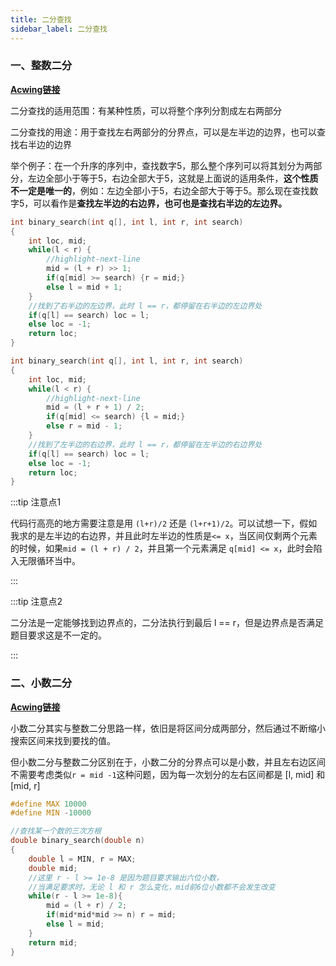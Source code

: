```yaml
---
title: 二分查找
sidebar_label: 二分查找
---
```


### 一、整数二分
[**Acwing链接**](https://www.acwing.com/activity/content/problem/content/823/)

二分查找的适用范围：有某种性质，可以将整个序列分割成左右两部分

二分查找的用途：用于查找左右两部分的分界点，可以是左半边的边界，也可以查找右半边的边界

举个例子：在一个升序的序列中，查找数字5，那么整个序列可以将其划分为两部分，左边全部小于等于5，右边全部大于5，这就是上面说的适用条件，**这个性质不一定是唯一的**，例如：左边全部小于5，右边全部大于等于5。那么现在查找数字5，可以看作是**查找左半边的右边界，也可也是查找右半边的左边界。**


<Tabs>
<TabItem value="右半边的左边界" label="右半边的左边界">

```cpp
int binary_search(int q[], int l, int r, int search) 
{
    int loc, mid;
    while(l < r) {
        //highlight-next-line
        mid = (l + r) >> 1;
        if(q[mid] >= search) {r = mid;}
        else l = mid + 1;
    }
    //找到了右半边的左边界，此时 l == r，都停留在右半边的左边界处
    if(q[l] == search) loc = l;
    else loc = -1;
    return loc;
}
```
</TabItem>
<TabItem value="左半边的右边界" label="左半边的右边界">

```cpp
int binary_search(int q[], int l, int r, int search) 
{
    int loc, mid;
    while(l < r) {
        //highlight-next-line
        mid = (l + r + 1) / 2;
        if(q[mid] <= search) {l = mid;}
        else r = mid - 1;
    }
    //找到了左半边的右边界，此时 l == r，都停留在左半边的右边界处
    if(q[l] == search) loc = l;
    else loc = -1;
    return loc;
}
```
</TabItem>
</Tabs>

:::tip 注意点1

代码行高亮的地方需要注意是用 `(l+r)/2` 还是 `(l+r+1)/2`。可以试想一下，假如我求的是左半边的右边界，并且此时左半边的性质是`<= x`，当区间仅剩两个元素的时候，如果`mid = (l + r) / 2`，并且第一个元素满足 `q[mid] <= x`，此时会陷入无限循环当中。

:::

:::tip 注意点2

二分法是一定能够找到边界点的，二分法执行到最后 l == r，但是边界点是否满足题目要求这是不一定的。

:::


### 二、小数二分

[**Acwing链接**](https://www.acwing.com/problem/content/submission/code_detail/26148193/)

小数二分其实与整数二分思路一样，依旧是将区间分成两部分，然后通过不断缩小搜索区间来找到要找的值。

但小数二分与整数二分区别在于，小数二分的分界点可以是小数，并且左右边区间不需要考虑类似`r = mid -1`这种问题，因为每一次划分的左右区间都是 [l, mid] 和 [mid, r] 

```cpp
#define MAX 10000
#define MIN -10000

//查找某一个数的三次方根
double binary_search(double n)
{
    double l = MIN, r = MAX;
    double mid;
    //这里 r - l >= 1e-8 是因为题目要求输出六位小数，
    //当满足要求时，无论 l 和 r 怎么变化，mid前6位小数都不会发生改变
    while(r - l >= 1e-8){
        mid = (l + r) / 2;
        if(mid*mid*mid >= n) r = mid;
        else l = mid;
    }
    return mid;
}
```
